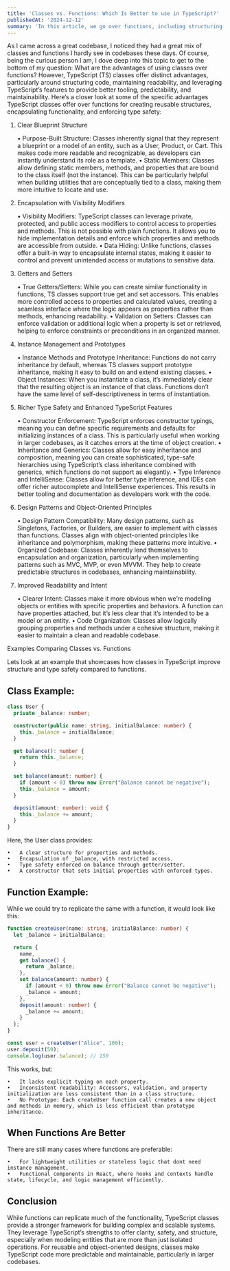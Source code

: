 ```yaml
---
title: 'Classes vs. Functions: Which Is Better to use in TypeScript?'
publishedAt: '2024-12-12'
summary: 'In this article, we go over functions, including structuring code, maintaining readability, and leveraging TypeScripts features.'
---
```


As I came across a great codebase, I noticed they had a great mix of classes and functions I hardly see in codebases these days. Of course, being the curious person I am, I dove deep into this topic to get to the bottom of my question: What are the advantages of using classes over functions? However, TypeScript (TS) classes offer distinct advantages, particularly around structuring code, maintaining readability, and leveraging TypeScript’s features to provide better tooling, predictability, and maintainability. Here’s a closer look at some of the specific advantages TypeScript classes offer over functions for creating reusable structures, encapsulating functionality, and enforcing type safety:

1. Clear Blueprint Structure

	•	Purpose-Built Structure: Classes inherently signal that they represent a blueprint or a model of an entity, such as a User, Product, or Cart. This makes code more readable and recognizable, as developers can instantly understand its role as a template.
	•	Static Members: Classes allow defining static members, methods, and properties that are bound to the class itself (not the instance). This can be particularly helpful when building utilities that are conceptually tied to a class, making them more intuitive to locate and use.

2. Encapsulation with Visibility Modifiers

	•	Visibility Modifiers: TypeScript classes can leverage private, protected, and public access modifiers to control access to properties and methods. This is not possible with plain functions. It allows you to hide implementation details and enforce which properties and methods are accessible from outside.
	•	Data Hiding: Unlike functions, classes offer a built-in way to encapsulate internal states, making it easier to control and prevent unintended access or mutations to sensitive data.

3. Getters and Setters

	•	True Getters/Setters: While you can create similar functionality in functions, TS classes support true get and set accessors. This enables more controlled access to properties and calculated values, creating a seamless interface where the logic appears as properties rather than methods, enhancing readability.
	•	Validation on Setters: Classes can enforce validation or additional logic when a property is set or retrieved, helping to enforce constraints or preconditions in an organized manner.

4. Instance Management and Prototypes

	•	Instance Methods and Prototype Inheritance: Functions do not carry inheritance by default, whereas TS classes support prototype inheritance, making it easy to build on and extend existing classes.
	•	Object Instances: When you instantiate a class, it’s immediately clear that the resulting object is an instance of that class. Functions don’t have the same level of self-descriptiveness in terms of instantiation.

5. Richer Type Safety and Enhanced TypeScript Features

	•	Constructor Enforcement: TypeScript enforces constructor typings, meaning you can define specific requirements and defaults for initializing instances of a class. This is particularly useful when working in larger codebases, as it catches errors at the time of object creation.
	•	Inheritance and Generics: Classes allow for easy inheritance and composition, meaning you can create sophisticated, type-safe hierarchies using TypeScript’s class inheritance combined with generics, which functions do not support as elegantly.
	•	Type Inference and IntelliSense: Classes allow for better type inference, and IDEs can offer richer autocomplete and IntelliSense experiences. This results in better tooling and documentation as developers work with the code.

6. Design Patterns and Object-Oriented Principles

	•	Design Pattern Compatibility: Many design patterns, such as Singletons, Factories, or Builders, are easier to implement with classes than functions. Classes align with object-oriented principles like inheritance and polymorphism, making these patterns more intuitive.
	•	Organized Codebase: Classes inherently lend themselves to encapsulation and organization, particularly when implementing patterns such as MVC, MVP, or even MVVM. They help to create predictable structures in codebases, enhancing maintainability.

7. Improved Readability and Intent

	•	Clearer Intent: Classes make it more obvious when we’re modeling objects or entities with specific properties and behaviors. A function can have properties attached, but it’s less clear that it’s intended to be a model or an entity.
	•	Code Organization: Classes allow logically grouping properties and methods under a cohesive structure, making it easier to maintain a clean and readable codebase.

Examples Comparing Classes vs. Functions

Lets look at an example that showcases how classes in TypeScript improve structure and type safety compared to functions.

## Class Example:

```typescript
class User {
  private _balance: number;

  constructor(public name: string, initialBalance: number) {
    this._balance = initialBalance;
  }

  get balance(): number {
    return this._balance;
  }

  set balance(amount: number) {
    if (amount < 0) throw new Error("Balance cannot be negative");
    this._balance = amount;
  }

  deposit(amount: number): void {
    this._balance += amount;
  }
}
```

Here, the User class provides:

	•	A clear structure for properties and methods.
	•	Encapsulation of _balance, with restricted access.
	•	Type safety enforced on balance through getter/setter.
	•	A constructor that sets initial properties with enforced types.

## Function Example:

While we could try to replicate the same with a function, it would look like this:

```typescript
function createUser(name: string, initialBalance: number) {
  let _balance = initialBalance;

  return {
    name,
    get balance() {
      return _balance;
    },
    set balance(amount: number) {
      if (amount < 0) throw new Error("Balance cannot be negative");
      _balance = amount;
    },
    deposit(amount: number) {
      _balance += amount;
    }
  };
}

const user = createUser("Alice", 100);
user.deposit(50);
console.log(user.balance); // 150
```
This works, but:

	•	It lacks explicit typing on each property.
	•	Inconsistent readability: Accessors, validation, and property initialization are less consistent than in a class structure.
	•	No Prototype: Each createUser function call creates a new object and methods in memory, which is less efficient than prototype inheritance.

## When Functions Are Better

There are still many cases where functions are preferable:

	•	For lightweight utilities or stateless logic that dont need instance management.
	•	Functional components in React, where hooks and contexts handle state, lifecycle, and logic management efficiently.

## Conclusion

While functions can replicate much of the functionality, TypeScript classes provide a stronger framework for building complex and scalable systems. They leverage TypeScript’s strengths to offer clarity, safety, and structure, especially when modeling entities that are more than just isolated operations. For reusable and object-oriented designs, classes make TypeScript code more predictable and maintainable, particularly in larger codebases.